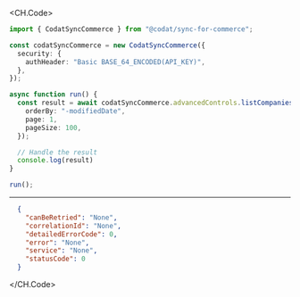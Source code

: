 
<CH.Code>
```typescript ListCompanies.ts
import { CodatSyncCommerce } from "@codat/sync-for-commerce";

const codatSyncCommerce = new CodatSyncCommerce({
  security: {
    authHeader: "Basic BASE_64_ENCODED(API_KEY)",
  },
});

async function run() {
  const result = await codatSyncCommerce.advancedControls.listCompanies({
    orderBy: "-modifiedDate",
    page: 1,
    pageSize: 100,
  });

  // Handle the result
  console.log(result)
}

run();
```
---

```json Example Response
  {
    "canBeRetried": "None",
    "correlationId": "None",
    "detailedErrorCode": 0,
    "error": "None",
    "service": "None",
    "statusCode": 0
  }
```
</CH.Code>

